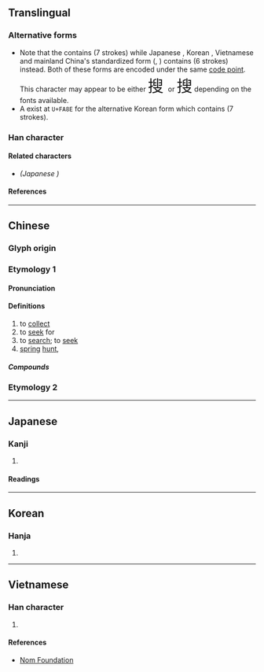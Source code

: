 {{also|捜}}
{{character info}}
{{character info|0xfa8e}}
==Translingual==
{{ja-forms|[[捜]]|搜|搜}}

===Alternative forms===
* Note that the {{w|Traditional Chinese|traditional form}} contains {{l|mul|𦥑}} (7 strokes) while Japanese {{w|kyūjitai}}, Korean {{w|Hanja}}, Vietnamese {{w|History of writing in Vietnam|Nom}} and mainland China's standardized form ({{w2|zh|新字形#新旧字形对照表|新字形}}, {{w|Xin Zixing}}) contains {{l|mul|臼}} (6 strokes) instead. Both of these forms are encoded under the same [[code point]]. This character may appear to be either <font size=6, lang="zh-hant">搜 </font> or <font size=6, lang="zh-hans">搜</font> depending on the fonts available.
* A {{w|CJK Compatibility Ideographs|CJK compatibility ideograph}} exist at <code>U+FA8E</code> for the alternative Korean form which contains {{l|mul|𦥑}} (7 strokes).

===Han character===
{{Han char|rn=64|rad=手|as=10|asc=9|sn=13|snc=12|four=57047|canj=QHXE|ids=⿰扌⿱⿻𦥑丨又(HT,<code>U+FA8E</code>),⿰扌⿱⿻臼丨又(GJKV)}}

====Related characters====
* {{l|mul|[[捜]]}} ''(Japanese {{w|shinjitai}})''

====References====
{{Han ref|kx=0447.070|dkj=12486|dj=0797.190|hdz=31919.070|uh=641C}}
{{Han ref|uh=FA8E}}

----

==Chinese==

===Glyph origin===
{{Han etym}}

===Etymology 1===
{{zh-forms|alt=捜,抄:Min Nan}}

====Pronunciation====
{{zh-pron
|m=sōu
|ma=Zh-sou.ogg
|h=pfs=sêu
|c=sau1,sau2
|md=
|mn=ml:so/tw,xm,zz:so͘/twv:só͘/tw:chhiau/twv:chhiâu
|mn_note=chhiau/chhiâu - 抄 is used in the Mainland.
|w=1seu
|mc=
|oc=y
|cat=v
}}

====Definitions====
{{zh-hanzi}}

# to [[collect]]
# to [[seek]] for
# to [[search]]; to [[seek]]
# [[spring]] [[hunt]], {{zh-alt-form|獀|tr=-
# to stir; to churn; to whip; to mix(Hokkien)}}

=====Compounds=====
{{zh-der|fold=1|劣缺搊搜|大肆搜捕|冥搜|搜索隊|搜索|搜羅|搜奇選妙|搜剔|搜刮|搜根究底|搜身|搜尋|搜括|抖搜精神|搜購|搜根剔齒|搜揚仄陋|搜索票|搜神記|搜閱|搜劫|挖心搜膽|搜聚|搜根問底|搊搜|搜救|搜集|搜尋引擎|扭搜|摳搜|搜章擿句|搜揚側陋|摟搜|搜奇抉怪|搜檢|搜求|抖搜|搜索半徑|搜捕|搜討|搜索枯腸|搜查|搜奇訪古|雷達搜索|陡搜|網路搜尋}}

===Etymology 2===
{{zh-see|蒐}}

----

==Japanese==
{{ja-kanji forms|捜|搜}}

===Kanji===
{{ja-kanji|grade=|rs=手10|shin=捜}}

# {{ja-kyu sp|捜}}

====Readings====
{{ja-readings
|on=そう
|kun=さが-す
}}

----

==Korean==

===Hanja===
{{ko-hanja|hangeul=수}}

# {{rfdef|ko|sort=手10}}

----

==Vietnamese==

===Han character===
{{vi-hantu|rs=手10|[[sưu]], [[xâu]]}}

# {{rfdef|vi|sort=手10}}

====References====
* [http://nomfoundation.org/common/nom_details.php?codepoint=641C Nom Foundation]